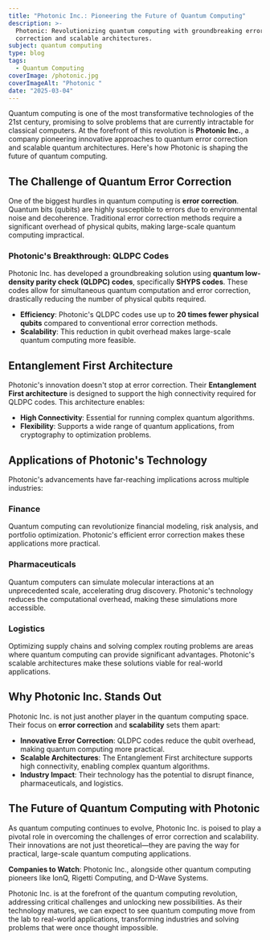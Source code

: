 ```yaml
---
title: "Photonic Inc.: Pioneering the Future of Quantum Computing"
description: >-
  Photonic: Revolutionizing quantum computing with groundbreaking error
  correction and scalable architectures.
subject: quantum computing
type: blog
tags:
  - Quantum Computing
coverImage: /photonic.jpg
coverImageAlt: "Photonic "
date: "2025-03-04"
---
```


Quantum computing is one of the most transformative technologies of the 21st century, promising to solve problems that are currently intractable for classical computers. At the forefront of this revolution is **Photonic Inc.**, a company pioneering innovative approaches to quantum error correction and scalable quantum architectures. Here's how Photonic is shaping the future of quantum computing.

## **The Challenge of Quantum Error Correction**

One of the biggest hurdles in quantum computing is **error correction**. Quantum bits (qubits) are highly susceptible to errors due to environmental noise and decoherence. Traditional error correction methods require a significant overhead of physical qubits, making large-scale quantum computing impractical.

### **Photonic's Breakthrough: QLDPC Codes**

Photonic Inc. has developed a groundbreaking solution using **quantum low-density parity check (QLDPC) codes**, specifically **SHYPS codes**. These codes allow for simultaneous quantum computation and error correction, drastically reducing the number of physical qubits required.

- **Efficiency**: Photonic's QLDPC codes use up to **20 times fewer physical qubits** compared to conventional error correction methods.
- **Scalability**: This reduction in qubit overhead makes large-scale quantum computing more feasible.

## **Entanglement First Architecture**

Photonic's innovation doesn't stop at error correction. Their **Entanglement First architecture** is designed to support the high connectivity required for QLDPC codes. This architecture enables:

- **High Connectivity**: Essential for running complex quantum algorithms.
- **Flexibility**: Supports a wide range of quantum applications, from cryptography to optimization problems.

## **Applications of Photonic's Technology**

Photonic's advancements have far-reaching implications across multiple industries:

### **Finance**

Quantum computing can revolutionize financial modeling, risk analysis, and portfolio optimization. Photonic's efficient error correction makes these applications more practical.

### **Pharmaceuticals**

Quantum computers can simulate molecular interactions at an unprecedented scale, accelerating drug discovery. Photonic's technology reduces the computational overhead, making these simulations more accessible.

### **Logistics**

Optimizing supply chains and solving complex routing problems are areas where quantum computing can provide significant advantages. Photonic's scalable architectures make these solutions viable for real-world applications.

## **Why Photonic Inc. Stands Out**

Photonic Inc. is not just another player in the quantum computing space. Their focus on **error correction** and **scalability** sets them apart:

- **Innovative Error Correction**: QLDPC codes reduce the qubit overhead, making quantum computing more practical.
- **Scalable Architectures**: The Entanglement First architecture supports high connectivity, enabling complex quantum algorithms.
- **Industry Impact**: Their technology has the potential to disrupt finance, pharmaceuticals, and logistics.

## **The Future of Quantum Computing with Photonic**

As quantum computing continues to evolve, Photonic Inc. is poised to play a pivotal role in overcoming the challenges of error correction and scalability. Their innovations are not just theoretical—they are paving the way for practical, large-scale quantum computing applications.

**Companies to Watch**: Photonic Inc., alongside other quantum computing pioneers like IonQ, Rigetti Computing, and D-Wave Systems.

Photonic Inc. is at the forefront of the quantum computing revolution, addressing critical challenges and unlocking new possibilities. As their technology matures, we can expect to see quantum computing move from the lab to real-world applications, transforming industries and solving problems that were once thought impossible.

